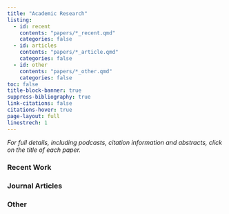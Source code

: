 ```yaml
---
title: "Academic Research"
listing:
  - id: recent
    contents: "papers/*_recent.qmd"
    categories: false
  - id: articles
    contents: "papers/*_article.qmd"
    categories: false
  - id: other
    contents: "papers/*_other.qmd"
    categories: false
toc: false
title-block-banner: true
suppress-bibliography: true
link-citations: false
citations-hover: true
page-layout: full
linestrech: 1
---
```


_For full details, including podcasts, citation information and abstracts, click on the title of each paper._

### Recent Work
::: {#recent}
:::

### Journal Articles
::: {#articles}
:::


### Other
::: {#other}
:::
